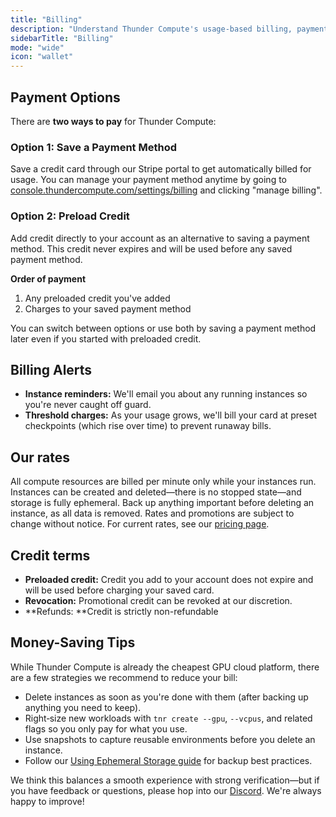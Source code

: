 ```yaml
---
title: "Billing"
description: "Understand Thunder Compute's usage-based billing, payment methods, billing alerts, current rates, and tips for saving on GPU cloud costs."
sidebarTitle: "Billing"
mode: "wide"
icon: "wallet"
---
```


## Payment Options

There are **two ways to pay** for Thunder Compute:

### Option 1: Save a Payment Method

Save a credit card through our Stripe portal to get automatically billed for usage. You can manage your payment method anytime by going to [console.thundercompute.com/settings/billing](https://console.thundercompute.com/settings/billing) and clicking "manage billing".

### Option 2: Preload Credit

Add credit directly to your account as an alternative to saving a payment method. This credit never expires and will be used before any saved payment method.

**Order of payment**

1. Any preloaded credit you've added
2. Charges to your saved payment method

You can switch between options or use both by saving a payment method later even if you started with preloaded credit.

## Billing Alerts

- **Instance reminders:** We'll email you about any running instances so you're never caught off guard.
- **Threshold charges:** As your usage grows, we'll bill your card at preset checkpoints (which rise over time) to prevent runaway bills.

## Our rates

All compute resources are billed per minute only while your instances run. Instances can be created and deleted—there is no stopped state—and storage is fully ephemeral. Back up anything important before deleting an instance, as all data is removed. Rates and promotions are subject to change without notice. For current rates, see our [pricing page](https://www.thundercompute.com/pricing).

## Credit terms

- **Preloaded credit:** Credit you add to your account does not expire and will be used before charging your saved card.
- **Revocation:** Promotional credit can be revoked at our discretion.
- **Refunds: **Credit is strictly non-refundable

## Money-Saving Tips

While Thunder Compute is already the cheapest GPU cloud platform, there are a few strategies we recommend to reduce your bill:

- Delete instances as soon as you're done with them (after backing up anything you need to keep).
- Right‑size new workloads with `tnr create --gpu`, `--vcpus`, and related flags so you only pay for what you use.
- Use snapshots to capture reusable environments before you delete an instance.
- Follow our [Using Ephemeral Storage guide](/guides/using-ephemeral-storage) for backup best practices.

We think this balances a smooth experience with strong verification—but if you have feedback or questions, please hop into our [Discord](https://discord.com/invite/nwuETS9jJK). We're always happy to improve\!

